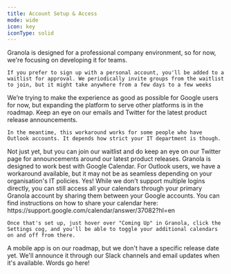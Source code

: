 ```yaml
---
title: Account Setup & Access
mode: wide
icon: key
iconType: solid
---
```


<AccordionGroup>
  <Accordion title="Can I sign up with my personal Gmail account?">
    Granola is designed for a professional company environment, so for now, we're focusing on developing it for teams.

    If you prefer to sign up with a personal account, you'll be added to a waitlist for approval. We periodically invite groups from the waitlist to join, but it might take anywhere from a few days to a few weeks
  </Accordion>

  <Accordion title="Can I sign up with Outlook or another email platform?">
    We’re trying to make the experience as good as possible for Google users for now, but expanding the platform to serve other platforms is in the roadmap. Keep an eye on our emails and Twitter for the latest product release announcements.

    In the meantime, this workaround works for some people who have Outlook accounts. It depends how strict your IT department is though.
  </Accordion>

  <Accordion title="Can I use Granola on Windows?">
    Not just yet, but you can join our waitlist and do keep an eye on our Twitter page for announcements around our latest product releases.
  </Accordion>

  <Accordion title="Does Granola work with calendars other than Google Calendar?">
    Granola is designed to work best with Google Calendar. For Outlook users, we have a workaround available, but it may not be as seamless depending on your organisation's IT policies.
  </Accordion>

  <Accordion title="Can I use Granola with multiple Google accounts?">
    Yes! While we don't support multiple logins directly, you can still access all your calendars through your primary Granola account by sharing them between your Google accounts. You can find instructions on how to share your calendar here: https://support.google.com/calendar/answer/37082?hl=en

    Once that's set up, just hover over "Coming Up" in Granola, click the Settings cog, and you'll be able to toggle your additional calendars on and off from there.
  </Accordion>

  <Accordion title="Is there a mobile app for Granola?">
    A mobile app is on our roadmap, but we don't have a specific release date yet. We'll announce it through our Slack channels and email updates when it's available.
  </Accordion>

  <Accordion title="Wow!" defaultOpen={false}>
    Words go here!
  </Accordion>
</AccordionGroup>